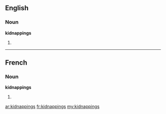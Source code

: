 ==English==

===Noun===
'''kidnappings'''

# {{plural of|kidnapping}}

----

==French==

===Noun===
'''kidnappings''' {{m}} {{p}}

# {{plural of|kidnapping|lang=fr}}

[[ar:kidnappings]]
[[fr:kidnappings]]
[[my:kidnappings]]